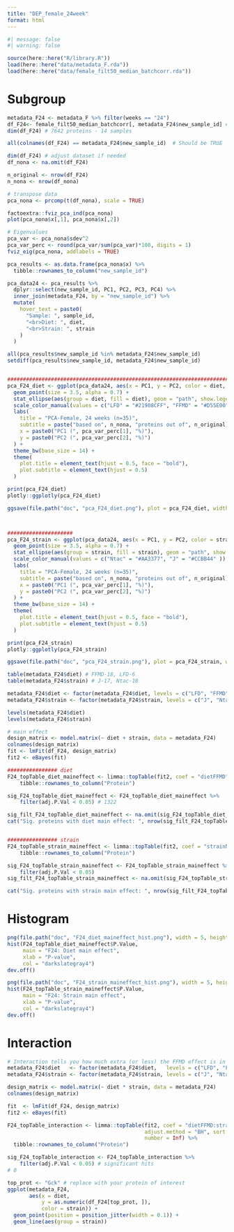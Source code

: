 ```yaml
---
title: "DEP_female_24week"
format: html
---
```



```r
#| message: false
#| warning: false

source(here::here("R/library.R"))
load(here::here("data/metadata_F.rda"))
load(here::here("data/female_filt50_median_batchcorr.rda"))
```

# Subgroup
```r
metadata_F24 <- metadata_F %>% filter(weeks == "24")
df_F24<- female_filt50_median_batchcorr[, metadata_F24$new_sample_id] # 7642
dim(df_F24) # 7642 proteins - 14 samples

all(colnames(df_F24) == metadata_F24$new_sample_id)  # Should be TRUE
```

```r
dim(df_F24) # adjust dataset if needed
df_nona <- na.omit(df_F24) 

n_original <- nrow(df_F24) 
n_nona <- nrow(df_nona) 

# transpose data 
pca_nona <- prcomp(t(df_nona), scale = TRUE)

factoextra::fviz_pca_ind(pca_nona) 
plot(pca_nona$x[,1], pca_nona$x[,2])

# Eigenvalues
pca_var <- pca_nona$sdev^2 
pca_var_perc <- round(pca_var/sum(pca_var)*100, digits = 1)
fviz_eig(pca_nona, addlabels = TRUE)  

pca_results <- as.data.frame(pca_nona$x) %>%
  tibble::rownames_to_column("new_sample_id")

pca_data24 <- pca_results %>%
  dplyr::select(new_sample_id, PC1, PC2, PC3, PC4) %>% 
  inner_join(metadata_F24, by = "new_sample_id") %>%
  mutate(
    hover_text = paste0(
      "Sample: ", sample_id,
      "<br>Diet: ", diet,
      "<br>Strain: ", strain
    )
  )

all(pca_results$new_sample_id %in% metadata_F24$new_sample_id)
setdiff(pca_results$new_sample_id, metadata_F24$new_sample_id)


###############################################################################
pca_F24_diet <- ggplot(pca_data24, aes(x = PC1, y = PC2, color = diet, shape = strain, text = hover_text)) +
  geom_point(size = 3.5, alpha = 0.7) +
  stat_ellipse(aes(group = diet, fill = diet), geom = "path", show.legend = FALSE) +
  scale_color_manual(values = c("LFD" = "#21908CFF", "FFMD" = "#D55E00" )) +
  labs(
    title = "PCA-Female, 24 weeks (n=35)",
    subtitle = paste("based on", n_nona, "proteins out of", n_original),
    x = paste0("PC1 (", pca_var_perc[1], "%)"),
    y = paste0("PC2 (", pca_var_perc[2], "%)")
  ) +
  theme_bw(base_size = 14) +
  theme(
    plot.title = element_text(hjust = 0.5, face = "bold"),
    plot.subtitle = element_text(hjust = 0.5)
  )

print(pca_F24_diet)
plotly::ggplotly(pca_F24_diet)

ggsave(file.path("doc", "pca_F24_diet.png"), plot = pca_F24_diet, width = 6, height = 5, dpi = 300, bg = "white")



#####################
pca_F24_strain <- ggplot(pca_data24, aes(x = PC1, y = PC2, color = strain, shape = diet, text = hover_text)) +
  geom_point(size = 3.5, alpha = 0.7) +
  stat_ellipse(aes(group = strain, fill = strain), geom = "path", show.legend = FALSE) +
  scale_color_manual(values = c("Ntac" = "#AA3377", "J" = "#CCBB44" )) +
  labs(
    title = "PCA-Female, 24 weeks (n=35)",
    subtitle = paste("based on", n_nona, "proteins out of", n_original),
    x = paste0("PC1 (", pca_var_perc[1], "%)"),
    y = paste0("PC2 (", pca_var_perc[2], "%)")
  ) +
  theme_bw(base_size = 14) +
  theme(
    plot.title = element_text(hjust = 0.5, face = "bold"),
    plot.subtitle = element_text(hjust = 0.5)
  )

print(pca_F24_strain)
plotly::ggplotly(pca_F24_strain)

ggsave(file.path("doc", "pca_F24_strain.png"), plot = pca_F24_strain, width = 6, height = 5, dpi = 300, bg = "white")

```
```r
table(metadata_F24$diet) # FFMD-18, LFD-6
table(metadata_F24$strain) # J-17, Ntac-18

metadata_F24$diet <- factor(metadata_F24$diet, levels = c("LFD", "FFMD"))
metadata_F24$strain <- factor(metadata_F24$strain, levels = c("J", "Ntac"))

levels(metadata_F24$diet)
levels(metadata_F24$strain)

# main effect
design_matrix <- model.matrix(~ diet + strain, data = metadata_F24)
colnames(design_matrix)
fit <- lmFit(df_F24, design_matrix)
fit2 <- eBayes(fit)

################ diet
F24_topTable_diet_maineffect <- limma::topTable(fit2, coef = "dietFFMD", adjust.method = "BH", sort.by = "logFC", number = Inf) %>% 
    tibble::rownames_to_column("Protein") 

sig_F24_topTable_diet_maineffect <- F24_topTable_diet_maineffect %>% 
    filter(adj.P.Val < 0.05) # 1322

sig_filt_F24_topTable_diet_maineffect <- na.omit(sig_F24_topTable_diet_maineffect)
cat("Sig. proteins with diet main effect: ", nrow(sig_filt_F24_topTable_diet_maineffect ), "\n")


################ strain 
F24_topTable_strain_maineffect <- limma::topTable(fit2, coef = "strainNtac", adjust.method = "BH", sort.by = "logFC", number = Inf) %>% 
    tibble::rownames_to_column("Protein")

sig_F24_topTable_strain_maineffect <- F24_topTable_strain_maineffect %>% 
    filter(adj.P.Val < 0.05)
sig_filt_F24_topTable_strain_maineffect <- na.omit(sig_F24_topTable_strain_maineffect) # 84

cat("Sig. proteins with strain main effect: ", nrow(sig_filt_F24_topTable_strain_maineffect ), "\n")

```
# Histogram
```r
png(file.path("doc", "F24_diet_maineffect_hist.png"), width = 5, height = 4, units = "in", res = 300, bg = "white")
hist(F24_topTable_diet_maineffect$P.Value, 
     main = "F24: Diet main effect", 
     xlab = "P-value", 
     col = "darkslategray4")
dev.off()

png(file.path("doc", "F24_strain_maineffect_hist.png"), width = 5, height = 4, units = "in", res = 300, bg = "white")
hist(F24_topTable_strain_maineffect$P.Value, 
     main = "F24: Strain main effect", 
     xlab = "P-value", 
     col = "darkslategray4")
dev.off()

```
# Interaction
```r
# Interaction tells you how much extra (or less) the FFMD effect is in Ntac compared with J at week 24.
metadata_F24$diet   <- factor(metadata_F24$diet,   levels = c("LFD", "FFMD"))
metadata_F24$strain <- factor(metadata_F24$strain, levels = c("J", "Ntac"))

design_matrix <- model.matrix(~ diet * strain, data = metadata_F24)
colnames(design_matrix)

fit  <- lmFit(df_F24, design_matrix)
fit2 <- eBayes(fit)

F24_topTable_interaction <- limma::topTable(fit2, coef = "dietFFMD:strainNtac", 
                                            adjust.method = "BH", sort.by = "logFC", 
                                            number = Inf) %>% 
  tibble::rownames_to_column("Protein") 

sig_F24_topTable_interaction <- F24_topTable_interaction %>% 
    filter(adj.P.Val < 0.05) # significant hits
# 0

top_prot <- "Gck" # replace with your protein of interest
ggplot(metadata_F24,
       aes(x = diet,
           y = as.numeric(df_F24[top_prot, ]),
           color = strain)) +
  geom_point(position = position_jitter(width = 0.1)) +
  geom_line(aes(group = strain))

```

